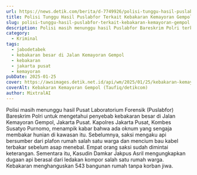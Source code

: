 ```yaml
---
url: https://news.detik.com/berita/d-7749926/polisi-tunggu-hasil-puslabfor-terkait-kebakaran-kemayoran-gempol
title: Polisi Tunggu Hasil Puslabfor Terkait Kebakaran Kemayoran Gempol
slug: polisi-tunggu-hasil-puslabfor-terkait-kebakaran-kemayoran-gempol
description: Polisi masih menunggu hasil Puslabfor Bareskrim Polri terkait kebakaran besar di Jalan Kemayoran Gempol, Kebon Kosong, Jakarta Pusat.
category:
  - Kriminal
tags:
  - jabodetabek
  - kebakaran besar di Jalan Kemayoran Gempol
  - kebakaran
  - jakarta pusat
  - kemayoran
pubDate: 2025-01-25
cover: https://awsimages.detik.net.id/api/wm/2025/01/25/kebakaran-kemayoran-gempol_169.jpeg?wid=54&w=650&v=1&t=jpeg
coverAlt: Kebakaran Kemayoran Gempol (Taufiq/detikcom)
author: MixtralAI
---
```

Polisi masih menunggu hasil Pusat Laboratorium Forensik (Puslabfor) Bareskrim Polri untuk mengetahui penyebab kebakaran besar di Jalan Kemayoran Gempol, Jakarta Pusat. Kapolres Jakarta Pusat, Kombes Susatyo Purnomo, menampik kabar bahwa ada oknum yang sengaja membakar hunian di kawasan itu. Sebelumnya, saksi mengaku api bersumber dari plafon rumah salah satu warga dan mencium bau kabel terbakar sebelum asap menebal. Empat orang saksi sudah dimintai keterangan. Sementara itu, Kasudin Damkar Jakpus Asril mengungkapkan dugaan api berasal dari ledakan kompor salah satu rumah warga. Kebakaran menghanguskan 543 bangunan rumah tanpa korban jiwa.
